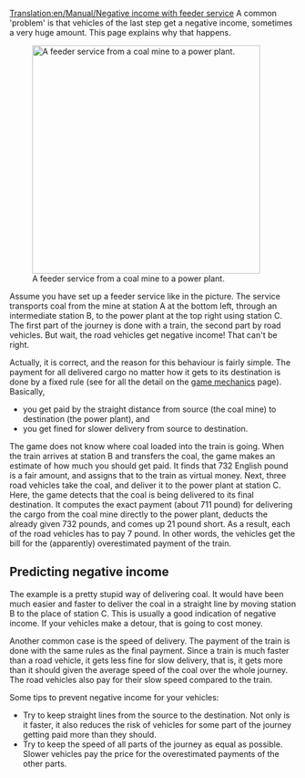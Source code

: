[[Translation:en/Manual/Negative income with feeder service]]
A common 'problem' is that vehicles of the last step get a negative income, sometimes a very huge amount.
This page explains why that happens.

[[File:en/Manual/Feeder negative income.png|right|thumb|400px|A feeder service from a coal mine to a power plant.]]

Assume you have set up a feeder service like in the picture.
The service transports coal from the mine at station A at the bottom left, through an intermediate station B, to the power plant at the top right using station C. The first part of the journey is done with a train, the second part by road vehicles. But wait, the road vehicles get negative income! That can't be right.

Actually, it is correct, and the reason for this behaviour is fairly simple. The payment for all delivered cargo no matter how it gets to its destination is done by a fixed rule (see for all the detail on the [[en/Manual/Game Mechanics/Main Page#delivery-payment-rates|game mechanics]] page).
Basically,
* you get paid by the straight distance from source (the coal mine) to destination (the power plant), and
* you get fined for slower delivery from source to destination.

The game does not know where coal loaded into the train is going. When the train arrives at station B and transfers the coal, the game makes an estimate of how much you should get paid. It finds that 732 English pound is a fair amount, and assigns that to the train as virtual money.
Next, three road vehicles take the coal, and deliver it to the power plant at station C. Here, the game detects that the coal is being delivered to its final destination. It computes the exact payment (about 711 pound) for delivering the cargo from the coal mine directly to the power plant, deducts the already given 732 pounds, and comes up 21 pound short. As a result, each of the road vehicles has to pay 7 pound.
In other words, the vehicles get the bill for the (apparently) overestimated payment of the train.

==Predicting negative income==
The example is a pretty stupid way of delivering coal. It would have been much easier and faster to deliver the coal in a straight line by moving station B to the place of station C. This is usually a good indication of negative income. If your vehicles make a detour, that is going to cost money.

Another common case is the speed of delivery. The payment of the train is done with the same rules as the final payment. Since a train is much faster than a road vehicle, it gets less fine for slow delivery, that is, it gets more than it should given the average speed of the coal over the whole journey. The road vehicles also pay for their slow speed compared to the train.

Some tips to prevent negative income for your vehicles:
* Try to keep straight lines from the source to the destination. Not only is it faster, it also reduces the risk of vehicles for some part of the journey getting paid more than they should.
* Try to keep the speed of all parts of the journey as equal as possible. Slower vehicles pay the price for the overestimated payments of the other parts.